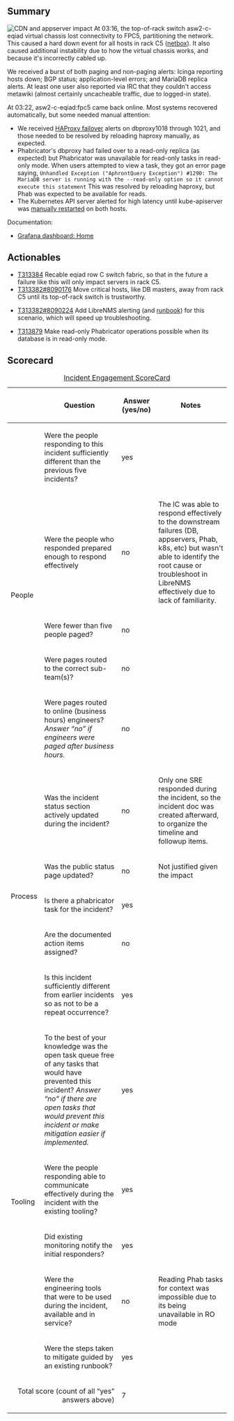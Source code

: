 {{irdoc|status=review}}

==Summary==
{{Incident scorecard
| task = T313382
| paged-num = 11
| responders-num = 3
| coordinators = rzl
| start = 2022-07-20 03:16
| end = 2022-07-20 03:25 (mostly)
| metrics = No relevant SLOs exist. See impact metrics below.
| impact = The network was partitioned for 6 minutes.
* About 970,000 external requests failed to reach varnish-frontend during 11 minutes, or 0.2% of total traffic.
* About 1.2 million requests failed to reach appservers (app and API combined) during 16 minutes, or 26% of expected ''uncached'' traffic. This is higher as it includes certain internal requests.
* CDN HTTP 5xx error briefly increased from under 1/s to 10-20/s.
* Phabricator was unavailable for 32 minutes.
* The Kubernetes API was at least partially unavailable for 52 minutes, but during a period where no control operations are normally in progress.
}}
<!-- Reminder: No private information on this page! -->[[File:CDN and appserver 2022-07-20 grafana.png|thumb|CDN and appserver impact]]
At 03:16, the top-of-rack switch asw2-c-eqiad virtual chassis lost connectivity to FPC5, partitioning the network. This caused a hard down event for all hosts in rack C5 ([https://netbox.wikimedia.org/dcim/racks/21/ netbox]). It also caused additional instability due to how the virtual chassis works, and because it's incorrectly cabled up.

We received a burst of both paging and non-paging alerts: Icinga reporting hosts down; BGP status; application-level errors; and MariaDB replica alerts. At least one user also reported via IRC that they couldn't access metawiki (almost certainly uncacheable traffic, due to logged-in state).

At 03:22, asw2-c-eqiad:fpc5 came back online. Most systems recovered automatically, but some needed manual attention:

* We received [[HAProxy#Failover|HAProxy failover]] alerts on dbproxy1018 through 1021, and those needed to be resolved by reloading haproxy manually, as expected.
* Phabricator's dbproxy had failed over to a read-only replica (as expected) but Phabricator was unavailable for read-only tasks in read-only mode. When users attempted to view a task, they got an error page saying, <code>Unhandled Exception ("AphrontQuery Exception") #1290: The MariaDB server is running with the --read-only option so it cannot execute this statement</code> This was resolved by reloading haproxy, but Phab was expected to be available for reads.
* The Kubernetes API server alerted for high latency until kube-apiserver was [[Kubernetes#Restarting the API server|manually restarted]] on both hosts. 
Documentation:

* [https://grafana.wikimedia.org/d/-K8NgsUnz/home?orgId=1&from=1658282400000&to=1658293200000 Grafana dashboard: Home]

==Actionables==

*[[phab:T313384|T313384]] Recable eqiad row C switch fabric, so that in the future a failure like this will only impact servers in rack C5.
*[[phab:T313382#8090176|T313382#8090176]] Move critical hosts, like DB masters, away from rack C5 until its top-of-rack switch is trustworthy.
*{{Done}} [[phab:T313382#8090224|T313382#8090224]] Add LibreNMS alerting (and [[Network monitoring#virtual-chassis crash|runbook]]) for this scenario, which will speed up troubleshooting.
*[[phab:T313879|T313879]] Make read-only Phabricator operations possible when its database is in read-only mode.

==Scorecard==

{| class="wikitable"
|+[[Incident Scorecard|Incident Engagement ScoreCard]]
!
!Question
!Answer
(yes/no)
!Notes
|-
! rowspan="5" |People
|Were the people responding to this incident sufficiently different than the previous five incidents?
|yes
|
|-
|Were the people who responded prepared enough to respond effectively
|no
|The IC was able to respond effectively to the downstream failures (DB, appservers, Phab, k8s, etc) but wasn't able to identify the root cause or troubleshoot in LibreNMS effectively due to lack of familiarity.
|-
|Were fewer than five people paged?
|no
|
|-
|Were pages routed to the correct sub-team(s)?
|no
|
|-
|Were pages routed to online (business hours) engineers?  ''Answer “no” if engineers were paged after business hours.''
|no
|
|-
! rowspan="5" |Process
|Was the incident status section actively updated during the incident?
|no
|Only one SRE responded during the incident, so the incident doc was created afterward, to organize the timeline and followup items.
|-
|Was the public status page updated?
|no
|Not justified given the impact
|-
|Is there a phabricator task for the incident?
|yes
|
|-
|Are the documented action items assigned?
|no
|
|-
|Is this incident sufficiently different from earlier incidents so as not to be a repeat occurrence?
|yes
|
|-
! rowspan="5" |Tooling
|To the best of your knowledge was the open task queue free of any tasks that would have prevented this incident? ''Answer “no” if there are''
''open tasks that would prevent this incident or make mitigation easier if implemented.''
|yes
|
|-
|Were the people responding able to communicate effectively during the incident with the existing tooling?
|yes
|
|-
|Did existing monitoring notify the initial responders?
|yes
|
|-
|Were the engineering tools that were to be used during the incident, available and in service?
|no
|Reading Phab tasks for context was impossible due to its being unavailable in RO mode
|-
|Were the steps taken to mitigate guided by an existing runbook?
|yes
|
|-
! colspan="2" align="right" |Total score (count of all “yes” answers above)
|7
|
|}